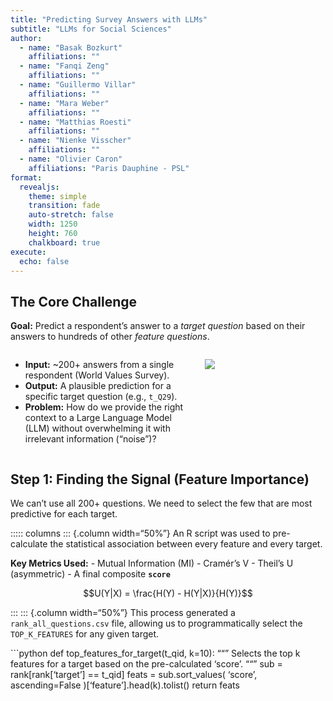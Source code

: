```yaml
---
title: "Predicting Survey Answers with LLMs"
subtitle: "LLMs for Social Sciences"
author:
  - name: "Basak Bozkurt"
    affiliations: ""
  - name: "Fanqi Zeng"
    affiliations: ""
  - name: "Guillermo Villar"
    affiliations: ""
  - name: "Mara Weber"
    affiliations: ""
  - name: "Matthias Roesti"
    affiliations: ""
  - name: "Nienke Visscher"
    affiliations: ""
  - name: "Olivier Caron"
    affiliations: "Paris Dauphine - PSL"
format:
  revealjs:
    theme: simple
    transition: fade
    auto-stretch: false
    width: 1250
    height: 760
    chalkboard: true
execute:
  echo: false
---
```


## The Core Challenge

**Goal:** Predict a respondent's answer to a *target question* based on their answers to hundreds of other *feature questions*.

::::: columns
::: {.column width="60%"}
-   **Input:** ~200+ answers from a single respondent (World Values Survey).
-   **Output:** A plausible prediction for a specific target question (e.g., `t_Q29`).
-   **Problem:** How do we provide the right context to a Large Language Model (LLM) without overwhelming it with irrelevant information ("noise")?
:::
::: {.column width="40%"}
![](https://images.unsplash.com/photo-1599658880436-c61792e70672?q=80&w=2070&auto=format&fit=crop&ixlib-rb-4.0.3&ixid=M3wxMjA3fDB8MHxwaG90by1wYWdlfHx8fGVufDB8fHx8fA%3D%3D)
:::
:::::

## Step 1: Finding the Signal (Feature Importance)

We can't use all 200+ questions. We need to select the few that are most predictive for each target.

::::: columns
::: {.column width="50%"}
An R script was used to pre-calculate the statistical association between every feature and every target.

**Key Metrics Used:**
-   Mutual Information (MI)
-   Cramér's V
-   Theil's U (asymmetric)
-   A final composite **`score`**

$$U(Y|X) = \frac{H(Y) - H(Y|X)}{H(Y)}$$

:::
::: {.column width="50%"}
This process generated a `rank_all_questions.csv` file, allowing us to programmatically select the `TOP_K_FEATURES` for any given target.

```python
def top_features_for_target(t_qid, k=10):
    """
    Selects the top k features for a target
    based on the pre-calculated 'score'.
    """
    sub = rank[rank['target'] == t_qid]
    feats = sub.sort_values(
        'score', ascending=False
    )['feature'].head(k).tolist()
    return feats